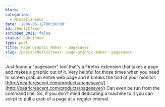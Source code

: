 ```yaml
---
blurb: ''
categories:
  - Miscellaneous
date: '2006-06-12T00:00:00'
id: 20eLlzC7xwsr
scrubbed_2021: false
status: published
type: post
title: Page Graphic Maker - pagesaver
slug: /posts/20ellzc7xwsr--page-graphic-maker--pagesaver
---
```


Just found a "pagesaver" tool that's a Firefox extension that takes
a page and makes a graphic out of it. Very helpful for those times
when you need to screen grab an entire web page and it breaks the
fold of your monitor.
[http://pearlcrescent.com/products/pagesaver/](http://pearlcrescent.com/products/pagesaver/)
Can even be run from the command line. So, if you don't mind
dedicating a machine to it you can scirpt to pull a grab of a page
at a regular interval.
